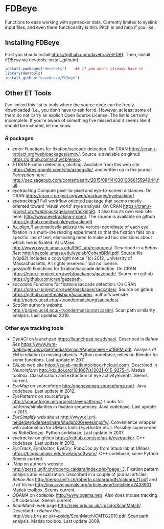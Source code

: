 FDBeye
====

Functions to ease working with eyetracker data. Currently limited to eyelink input files, and even there functionality
is thin. Pitch in and help if you like.

Installing FDBeye
-----------------

First you should install <https://github.com/davebraze/FDB1>. Then, install *FDBeye* via devtools::install_github()
```R
install.packages("devtools")    ## if you don't already have it
library(devtools)
install_github("davebraze/FDBeye")
```

Other ET Tools
--------------

I've limited this list to tools where the source code can be freely downloaded (i.e., you don't have to ask for
it). However, at least some of them do not carry an explicit Open Source License. The list is certainly incomplete. If
you're aware of something I've missed and it seems like it should be included, let me know.

### *R* packages ###

  * *emov* Functions for fixation/saccade detection. On CRAN <https://cran.r-project.org/web/packages/emov/>. Source is
    available on github <https://github.com/schw4b/emov>.
  * *ETRAN* Fixation detection, plotting. Available from this web site <https://sites.google.com/site/azhegallo/>, and
    written up in the journal _Perception_ here:
    <http://pec.sagepub.com/content/early/2015/08/14/0301006615594944.full>.
  * *eyetracking* Compute pixel-to-pixel and eye-to-screen distances. On CRAN
    <https://cran.r-project.org/web/packages/eyetracking/>.
  * *eyetrackingR* Full workflow oriented package that seems mostly oriented toward 'visual world' style analysis. On CRAN
    <https://cran.r-project.org/web/packages/eyetrackingR/>. It also has its own web site here:
    <http://www.eyetracking-r.com/>. The source is available on github <https://github.com/jwdink/eyetrackingR>.
  * *fix_align.R* automatically adjusts the vertical coordinate of each eye fixation in a multi-line reading experiment
    so that the fixation falls on a specific line of text, eliminating need to make ad hoc decisions about which line is
    fixated. At UMass <http://www.psych.umass.edu/PACLab/resources/>. Described in a *Behav Res*:
    <http://people.umass.edu/eyelab/CohenBRM.pdf>. Source file (v0p92) includes a copyright notice "(c) 2012, University of
    Massachussetts, All rights reserved," but no license.
  * *gazepath* Functions for fixation/saccade detection. On CRAN
    <https://cran.r-project.org/web/packages/gazepath/>. Source on github <https://github.com/cran/gazepath>.
  * *saccades* Functions for fixation/saccade detection. On CRAN
    <https://cran.r-project.org/web/packages/saccades/>. Source on github
    <https://github.com/tmalsburg/saccades>. author's website <http://pages.ucsd.edu/~tvondermalsburg/saccades/>.
  * *ScaSim* author's website <http://pages.ucsd.edu/~tvondermalsburg/scasim/>. Scan path similarity analysis. Last
    updated 2010.

### Other eye tracking tools ###

  * *DynAOI* on launchpad <https://launchpad.net/dynaoi>. Described in *Behav Res*
    <https://www.iwm-tuebingen.de/cybermedia/dynaoi/PapenmeierHuffBRM.pdf>. Analysis of EM in relation to
    moving objects. Python codebase, relies on Blender for some functions. Last update in 2011.
  * *EALab* web site <https://ealab-matlabtoolbox.rhcloud.com/>.  Described in *Neuroinform*
    <http://dx.doi.org/10.1007/s12021-015-9275-4>. Matlab toolbox. Classification and extraction of eye
    activity/events. Seems current.
  * *EyeMap* on sourceforge <http:/openeyemap.sourceforge.net/>. Java codebase. Last update in 2012.
  * *EyePatterns* on sourceforge <http://sourceforge.net/projects/eyepatterns/>. Looks for patterns/similarities in
    fixation sequences. Java codebase. Last update in 2013.
  * *EyeSimplify* web site at <http://www.cl.uni-heidelberg.de/seminare/studpro06/eyesimplify/>. Convenience wrapper
    with automation for UMass tools (*EyeDoctor* etc.). Possibly superceded by *RoboDoc.py*. Python codebase. Last
    update in 2007.
  * *eyetracker* on github <https://github.com/stefan-k/eyetracker>. C++ codebase. Last update in 2012.
  * *EyeTrack*, *EyeDoctor*, *EyeDry*, *RoboDoc.py* from Staub lab at UMass
    <https://blogs.umass.edu/eyelab/software/>. C++ codebase, some Python. Seems current.
  * *iMap* on author's website <http://perso.unifr.ch/roberto.caldara/index.php?page=3>. Fixation pattern
    analysis and visualization. Described in a couple of journal articles: *Behav Res*
    <http://perso.unifr.ch/roberto.caldara/pdfs/caldara_11.pdf> and *J of Vision*
    <http://jov.arvojournals.org/article.aspx?articleid=2433901>. Matlab toolbox. Seems current.
  * *OGAMA* on codeplex <http://www.ogama.net/>. Also does mouse tracking. C# codebase. Seems current.
  * *ScanMatch* web page <http://seis.bris.ac.uk/~psidg/ScanMatch/>. Described in *Behav Res*
    <http://seis.bris.ac.uk/~psidg/ScanMatch/CMTG2010.pdf>. Scan path analysis. Matlab toolbox. Last update 2009.

